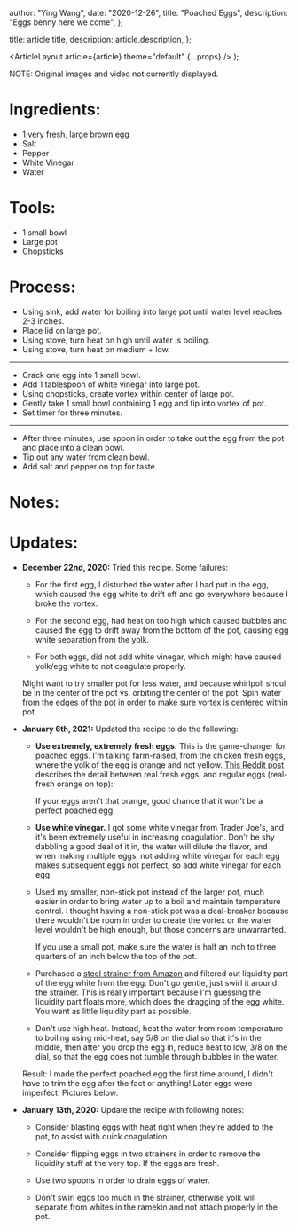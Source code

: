 
  author: "Ying Wang",
  date: "2020-12-26",
  title: "Poached Eggs",
  description: "Eggs benny here we come",
};

  title: article.title,
  description: article.description,
};

  <ArticleLayout article={article} theme="default" {...props} />
);

NOTE: Original images and video not currently displayed.

# Ingredients:

- 1 very fresh, large brown egg
- Salt
- Pepper
- White Vinegar
- Water

# Tools:

- 1 small bowl
- Large pot
- Chopsticks

# Process:

- Using sink, add water for boiling into large pot until water level reaches
  2-3 inches.
- Place lid on large pot.
- Using stove, turn heat on high until water is boiling.
- Using stove, turn heat on medium + low.

---

- Crack one egg into 1 small bowl.
- Add 1 tablespoon of white vinegar into large pot.
- Using chopsticks, create vortex within center of large pot.
- Gently take 1 small bowl containing 1 egg and tip into vortex of pot.
- Set timer for three minutes.

---

- After three minutes, use spoon in order to take out the egg from the pot and
  place into a clean bowl.
- Tip out any water from clean bowl.
- Add salt and pepper on top for taste.

# Notes:

# Updates:

- **December 22nd, 2020:** Tried this recipe. Some failures:

  - For the first egg, I disturbed the water after I had put in the egg, which
    caused the egg white to drift off and go everywhere because I broke the
    vortex.

  - For the second egg, had heat on too high which caused bubbles and caused
    the egg to drift away from the bottom of the pot, causing egg white
    separation from the yolk.

  - For both eggs, did not add white vinegar, which might have caused yolk/egg
    white to not coagulate properly.

  Might want to try smaller pot for less water, and because whirlpoll shoul be
  in the center of the pot vs. orbiting the center of the pot. Spin water from
  the edges of the pot in order to make sure vortex is centered within pot.

- **January 6th, 2021:** Updated the recipe to do the following:

  - **Use extremely, extremely fresh eggs.** This is the game-changer for
    poached eggs. I'm talking farm-raised, from the chicken fresh eggs, where
    the yolk of the egg is orange and not yellow. [This Reddit
    post](https://www.reddit.com/r/mildlyinteresting/comments/ksbz42/my_back_yard_chickens_egg_orange_versus_a_store/)
    describes the detail between real fresh eggs, and regular eggs (real-fresh
    orange on top):

    If your eggs aren't that orange, good chance that it won't be a perfect
    poached egg.

  - **Use white vinegar.** I got some white vinegar from Trader Joe's, and
    it's been extremely useful in increasing coagulation. Don't be shy
    dabbling a good deal of it in, the water will dilute the flavor, and when
    making multiple eggs, not adding white vinegar for each egg makes
    subsequent eggs not perfect, so add white vinegar for each egg.

  - Used my smaller, non-stick pot instead of the larger pot, much easier in
    order to bring water up to a boil and maintain temperature control. I
    thought having a non-stick pot was a deal-breaker because there wouldn't
    be room in order to create the vortex or the water level wouldn't be high
    enough, but those concerns are unwarranted.

    If you use a small pot, make sure the water is half an inch to three
    quarters of an inch below the top of the pot.

  - Purchased a [steel strainer from
    Amazon](https://smile.amazon.com/gp/product/B07FFSCBDZ/ref=ppx_yo_dt_b_asin_title_o01_s01)
    and filtered out liquidity part of the egg white from the egg. Don't go
    gentle, just swirl it around the strainer. This is really important
    because I'm guessing the liquidity part floats more, which does the
    dragging of the egg white. You want as little liquidity part as possible.

  - Don't use high heat. Instead, heat the water from room temperature to
    boiling using mid-heat, say 5/8 on the dial so that it's in the middle,
    then after you drop the egg in, reduce heat to low, 3/8 on the dial, so
    that the egg does not tumble through bubbles in the water.

  Result: I made the perfect poached egg the first time around, I didn't have
  to trim the egg after the fact or anything! Later eggs were imperfect.
  Pictures below:

- **January 13th, 2020:** Update the recipe with following notes:

  - Consider blasting eggs with heat right when they're added to the pot, to
    assist with quick coagulation.

  - Consider flipping eggs in two strainers in order to remove the liquidity
    stuff at the very top. If the eggs are fresh.

  - Use two spoons in order to drain eggs of water.

  - Don't swirl eggs too much in the strainer, otherwise yolk will separate
    from whites in the ramekin and not attach properly in the pot.
